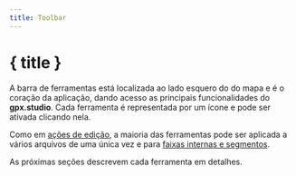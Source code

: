 ```yaml
---
title: Toolbar
---
```


<script lang="ts">

    onMount(() => {
        currentTool.set(Tool.ROUTING);
    });

    onDestroy(() => {
        currentTool.set(null);
    });
</script>

# { title }

A barra de ferramentas está localizada ao lado esquero do do mapa e é o coração da aplicação, dando acesso as principais funcionalidades do **gpx.studio**.
Cada ferramenta é representada por um ícone e pode ser ativada clicando nela.

<div class="flex flex-row justify-center text-foreground">
    <div>
        <Toolbar class="border rounded-md shadow-lg" />
    </div>
</div>

Como em [ações de edição](./menu/edit), a maioria das ferramentas pode ser aplicada a vários arquivos de uma única vez e para [faixas internas e segmentos](./gpx).

As próximas seções descrevem cada ferramenta em detalhes.
